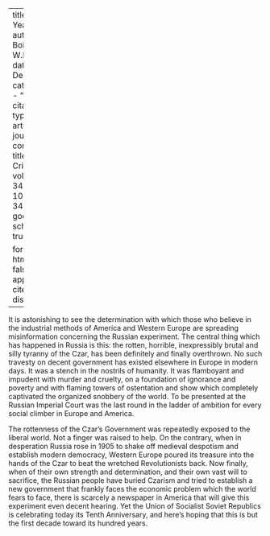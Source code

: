 
---
title: 'Ten Years'
author: Du Bois, W.E.B.
date: Dec. 1927
categories: 
  - ""
citation: 
  type: article-journal
  container-title: The Crisis
  volume: 34
  issue: 10
  page: 348
google-scholar: true

format:
  html:
    toc: false
    appendix-cite-as: display
---


It is astonishing to see the determination with which those who believe in the industrial methods of America and Western Europe are spreading misinformation concerning the Russian experiment. The central thing which has happened in Russia is this: the rotten, horrible, inexpressibly brutal and silly tyranny of the Czar, has been definitely and finally overthrown. No such travesty on decent government has existed elsewhere in Europe in modern days. It was a stench in the nostrils of humanity. It was flamboyant and impudent with murder and cruelty, on a foundation of ignorance and poverty and with flaming towers of ostentation and show which completely captivated the organized snobbery of the world. To be presented at the Russian Imperial Court was the last round in the ladder of ambition for every social climber in Europe and America. 

The rottenness of the Czar's Government was repeatedly exposed to the liberal world. Not a finger was raised to help. On the contrary, when in desperation Russia rose in 1905 to shake off medieval despotism and establish modern democracy, Western Europe poured its treasure into the hands of the Czar to beat the wretched Revolutionists back. Now finally, when of their own strength and determination, and their own vast will to sacrifice, the Russian people have buried Czarism and tried to establish a new government that frankly faces the economic problem which the world fears to face, there is scarcely a newspaper in America that will give this experiment even decent hearing. Yet the Union of Socialist Soviet Republics is celebrating today its Tenth Anniversary, and here's hoping that this is but the first decade toward its hundred years. 

